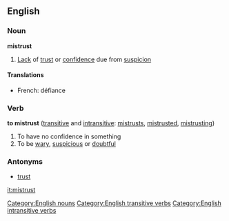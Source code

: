 ==English==

===Noun===
'''mistrust'''
#[[Lack]] of [[trust]] or [[confidence]] due from [[suspicion]]

====Translations====
*French: défiance

===Verb===
'''to mistrust'''   ([[transitive]] and [[intransitive]]: [[mistrusts]], [[mistrusted]], [[mistrusting]])
#To have no confidence in something
#To be [[wary]], [[suspicious]] or [[doubtful]]

===Antonyms===
*[[trust]]

[[Category:English nouns]]
[[Category:English transitive verbs]]
[[Category:English intransitive verbs]]
[[it:mistrust]]
